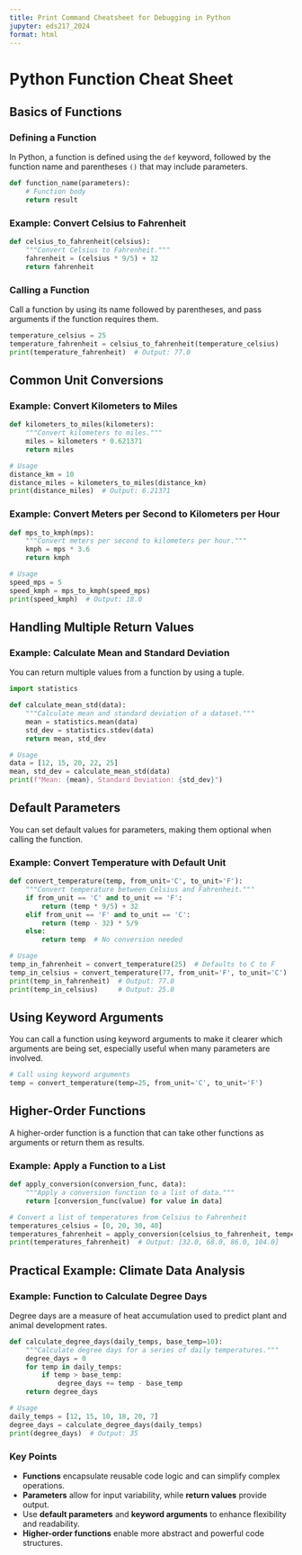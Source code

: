 ```yaml
---
title: Print Command Cheatsheet for Debugging in Python
jupyter: eds217_2024
format: html
---
```


# Python Function Cheat Sheet

## Basics of Functions

### Defining a Function

In Python, a function is defined using the `def` keyword, followed by the function name and parentheses `()` that may include parameters.

```python
def function_name(parameters):
    # Function body
    return result
```

### Example: Convert Celsius to Fahrenheit

```python
def celsius_to_fahrenheit(celsius):
    """Convert Celsius to Fahrenheit."""
    fahrenheit = (celsius * 9/5) + 32
    return fahrenheit
```

### Calling a Function

Call a function by using its name followed by parentheses, and pass arguments if the function requires them.

```python
temperature_celsius = 25
temperature_fahrenheit = celsius_to_fahrenheit(temperature_celsius)
print(temperature_fahrenheit)  # Output: 77.0
```

## Common Unit Conversions

### Example: Convert Kilometers to Miles

```python
def kilometers_to_miles(kilometers):
    """Convert kilometers to miles."""
    miles = kilometers * 0.621371
    return miles

# Usage
distance_km = 10
distance_miles = kilometers_to_miles(distance_km)
print(distance_miles)  # Output: 6.21371
```

### Example: Convert Meters per Second to Kilometers per Hour

```python
def mps_to_kmph(mps):
    """Convert meters per second to kilometers per hour."""
    kmph = mps * 3.6
    return kmph

# Usage
speed_mps = 5
speed_kmph = mps_to_kmph(speed_mps)
print(speed_kmph)  # Output: 18.0
```

## Handling Multiple Return Values

### Example: Calculate Mean and Standard Deviation

You can return multiple values from a function by using a tuple.

```python
import statistics

def calculate_mean_std(data):
    """Calculate mean and standard deviation of a dataset."""
    mean = statistics.mean(data)
    std_dev = statistics.stdev(data)
    return mean, std_dev

# Usage
data = [12, 15, 20, 22, 25]
mean, std_dev = calculate_mean_std(data)
print(f"Mean: {mean}, Standard Deviation: {std_dev}")
```

## Default Parameters

You can set default values for parameters, making them optional when calling the function.

### Example: Convert Temperature with Default Unit

```python
def convert_temperature(temp, from_unit='C', to_unit='F'):
    """Convert temperature between Celsius and Fahrenheit."""
    if from_unit == 'C' and to_unit == 'F':
        return (temp * 9/5) + 32
    elif from_unit == 'F' and to_unit == 'C':
        return (temp - 32) * 5/9
    else:
        return temp  # No conversion needed

# Usage
temp_in_fahrenheit = convert_temperature(25)  # Defaults to C to F
temp_in_celsius = convert_temperature(77, from_unit='F', to_unit='C')
print(temp_in_fahrenheit)  # Output: 77.0
print(temp_in_celsius)     # Output: 25.0
```

## Using Keyword Arguments

You can call a function using keyword arguments to make it clearer which arguments are being set, especially useful when many parameters are involved.

```python
# Call using keyword arguments
temp = convert_temperature(temp=25, from_unit='C', to_unit='F')
```

## Higher-Order Functions

A higher-order function is a function that can take other functions as arguments or return them as results.

### Example: Apply a Function to a List

```python
def apply_conversion(conversion_func, data):
    """Apply a conversion function to a list of data."""
    return [conversion_func(value) for value in data]

# Convert a list of temperatures from Celsius to Fahrenheit
temperatures_celsius = [0, 20, 30, 40]
temperatures_fahrenheit = apply_conversion(celsius_to_fahrenheit, temperatures_celsius)
print(temperatures_fahrenheit)  # Output: [32.0, 68.0, 86.0, 104.0]
```

## Practical Example: Climate Data Analysis

### Example: Function to Calculate Degree Days

Degree days are a measure of heat accumulation used to predict plant and animal development rates.

```python
def calculate_degree_days(daily_temps, base_temp=10):
    """Calculate degree days for a series of daily temperatures."""
    degree_days = 0
    for temp in daily_temps:
        if temp > base_temp:
            degree_days += temp - base_temp
    return degree_days

# Usage
daily_temps = [12, 15, 10, 18, 20, 7]
degree_days = calculate_degree_days(daily_temps)
print(degree_days)  # Output: 35
```

### Key Points

- **Functions** encapsulate reusable code logic and can simplify complex operations.
- **Parameters** allow for input variability, while **return values** provide output.
- Use **default parameters** and **keyword arguments** to enhance flexibility and readability.
- **Higher-order functions** enable more abstract and powerful code structures.
